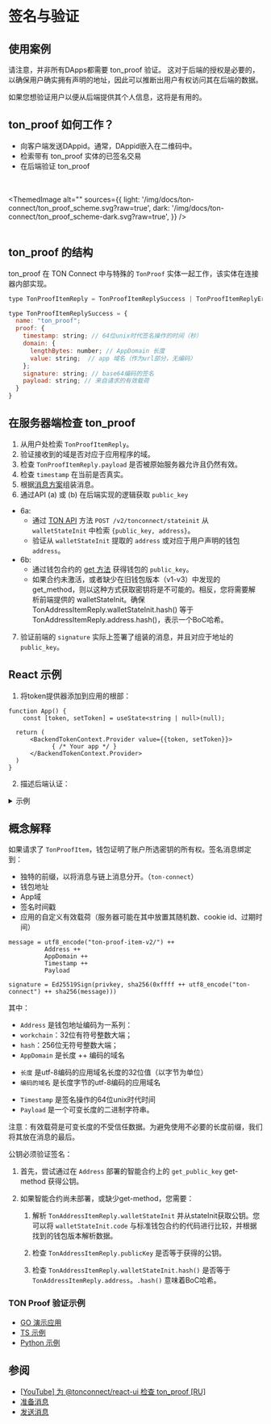 
# 签名与验证

## 使用案例

请注意，并非所有DApps都需要 ton_proof 验证。
这对于后端的授权是必要的，以确保用户确实拥有声明的地址，因此可以推断出用户有权访问其在后端的数据。

如果您想验证用户以便从后端提供其个人信息，这将是有用的。

## ton_proof 如何工作？

- 向客户端发送DAppid。通常，DAppid嵌入在二维码中。
- 检索带有 ton_proof 实体的已签名交易
- 在后端验证 ton_proof


<br></br>
<ThemedImage
    alt=""
    sources={{
        light: '/img/docs/ton-connect/ton_proof_scheme.svg?raw=true',
        dark: '/img/docs/ton-connect/ton_proof_scheme-dark.svg?raw=true',
    }}
/>
<br></br>

## ton_proof 的结构

ton_proof 在 TON Connect 中与特殊的 `TonProof` 实体一起工作，该实体在连接器内部实现。

```js
type TonProofItemReply = TonProofItemReplySuccess | TonProofItemReplyError;

type TonProofItemReplySuccess = {
  name: "ton_proof";
  proof: {
    timestamp: string; // 64位unix时代签名操作的时间（秒）
    domain: {
      lengthBytes: number; // AppDomain 长度
      value: string;  // app 域名（作为url部分，无编码）
    };
    signature: string; // base64编码的签名
    payload: string; // 来自请求的有效载荷
  }
}

```

## 在服务器端检查 ton_proof

1. 从用户处检索 `TonProofItemReply`。
2. 验证接收到的域是否对应于应用程序的域。
3. 检查 `TonProofItemReply.payload` 是否被原始服务器允许且仍然有效。
4. 检查 `timestamp` 在当前是否真实。
5. 根据[消息方案](/develop/dapps/ton-connect/sign#concept-explanation)组装消息。
6. 通过API (a) 或 (b) 在后端实现的逻辑获取 `public_key`
- 6a:
    - 通过 [TON API](https://docs.tonconsole.com/tonapi/api-v2#:~:text=/v2/-,tonconnect,-/stateinit) 方法 `POST /v2/tonconnect/stateinit` 从 `walletStateInit` 中检索 `{public_key, address}`。
    - 验证从 `walletStateInit` 提取的 `address` 或对应于用户声明的钱包 `address`。
- 6b:
    - 通过钱包合约的 [get 方法](https://github.com/ton-blockchain/wallet-contract/blob/main/func/wallet-v4-code.fc#L174) 获得钱包的 `public_key`。
    - 如果合约未激活，或者缺少在旧钱包版本（v1-v3）中发现的 get_method，则以这种方式获取密钥将是不可能的。相反，您将需要解析前端提供的 walletStateInit。确保 TonAddressItemReply.walletStateInit.hash() 等于 TonAddressItemReply.address.hash()，表示一个BoC哈希。
7. 验证前端的 `signature` 实际上签署了组装的消息，并且对应于地址的 `public_key`。

## React 示例

1. 将token提供器添加到应用的根部：

```tsx
function App() {
    const [token, setToken] = useState<string | null>(null);

  return (
      <BackendTokenContext.Provider value={{token, setToken}}>
            { /* Your app */ }
      </BackendTokenContext.Provider>
  )
}
```

2. 描述后端认证：

<details>
<summary>示例</summary>

```tsx
import {useContext, useEffect, useRef} from "react";
import {BackendTokenContext} from "./BackendTokenContext";
import {useIsConnectionRestored, useTonConnectUI, useTonWallet} from "@tonconnect/ui-react";
import {backendAuth} from "./backend-auth";

const localStorageKey = 'my-dapp-auth-token';
const payloadTTLMS = 1000 * 60 * 20;

export function useBackendAuth() {
    const { setToken } = useContext(BackendTokenContext);
    const isConnectionRestored = useIsConnectionRestored();
    const wallet = useTonWallet();
    const [tonConnectUI] = useTonConnectUI();
    const interval = useRef<ReturnType<typeof setInterval> | undefined>();

    useEffect(() => {
        if (!isConnectionRestored || !setToken) {
            return;
        }

        clearInterval(interval.current);

        if (!wallet) {
            localStorage.removeItem(localStorageKey);
            setToken(null);

            const refreshPayload = async () => {
                tonConnectUI.setConnectRequestParameters({ state: 'loading' });

                const value = await backendAuth.generatePayload();
                if (!value) {
                    tonConnectUI.setConnectRequestParameters(null);
                } else {
                    tonConnectUI.setConnectRequestParameters({state: 'ready', value});
                }
            }

            refreshPayload();
            setInterval(refreshPayload, payloadTTLMS);
            return;
        }

        const token = localStorage.getItem(localStorageKey);
        if (token) {
            setToken(token);
            return;
        }

        if (wallet.connectItems?.tonProof && !('error' in wallet.connectItems.tonProof)) {
            backendAuth.checkProof(wallet.connectItems.tonProof.proof, wallet.account).then(result => {
                if (result) {
                    setToken(result);
                    localStorage.setItem(localStorageKey, result);
                } else {
                    alert('Please try another wallet');
                    tonConnectUI.disconnect();
                }
            })
        } else {
            alert('Please try another wallet');
            tonConnectUI.disconnect();
        }

    }, [wallet, isConnectionRestored, setToken])
}
```
</details>

## 概念解释

如果请求了 `TonProofItem`，钱包证明了账户所选密钥的所有权。签名消息绑定到：

- 独特的前缀，以将消息与链上消息分开。（`ton-connect`）
- 钱包地址
- App域
- 签名时间戳
- 应用的自定义有效载荷（服务器可能在其中放置其随机数、cookie id、过期时间）

```
message = utf8_encode("ton-proof-item-v2/") ++
          Address ++
          AppDomain ++
          Timestamp ++
          Payload

signature = Ed25519Sign(privkey, sha256(0xffff ++ utf8_encode("ton-connect") ++ sha256(message)))
```

其中：

* `Address` 是钱包地址编码为一系列：
 * `workchain`：32位有符号整数大端；
 * `hash`：256位无符号整数大端；
* `AppDomain` 是长度 ++ 编码的域名
- `长度` 是utf-8编码的应用域名长度的32位值（以字节为单位）
- `编码的域名` 是长度字节的utf-8编码的应用域名
* `Timestamp` 是签名操作的64位unix时代时间
* `Payload` 是一个可变长度的二进制字符串。

注意：有效载荷是可变长度的不受信任数据。为避免使用不必要的长度前缀，我们将其放在消息的最后。

公钥必须验证签名：

1. 首先，尝试通过在 `Address` 部署的智能合约上的 `get_public_key` get-method 获得公钥。

2. 如果智能合约尚未部署，或缺少get-method，您需要：

    1. 解析 `TonAddressItemReply.walletStateInit` 并从stateInit获取公钥。您可以将 `walletStateInit.code` 与标准钱包合约的代码进行比较，并根据找到的钱包版本解析数据。

    2. 检查 `TonAddressItemReply.publicKey` 是否等于获得的公钥。

    3. 检查 `TonAddressItemReply.walletStateInit.hash()` 是否等于 `TonAddressItemReply.address`。`.hash()` 意味着BoC哈希。


### TON Proof 验证示例

* [GO 演示应用](https://github.com/ton-connect/demo-dapp-backend/blob/master/proof.go)
* [TS 示例](https://gist.github.com/TrueCarry/cac00bfae051f7028085aa018c2a05c6)
* [Python 示例](https://github.com/XaBbl4/pytonconnect/blob/main/examples/check_proof.py)

## 参阅

* [[YouTube] 为 @tonconnect/react-ui 检查 ton_proof [RU]](https://youtu.be/wIMbkJHv0Fs?list=PLyDBPwv9EPsCJ226xS5_dKmXXxWx1CKz_&t=2971)
* [准备消息](/develop/dapps/ton-connect/message-builders)
* [发送消息](/develop/dapps/ton-connect/transactions)
